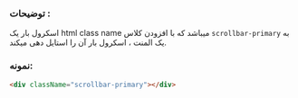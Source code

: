 

<Meta title="COMPONENTS/Atoms/Scrollbar/Docs" />





### توضیحات :

اسکرول بار یک html class name میباشد که با افزودن کلاس ‍`scrollbar-primary` به یک المنت ، اسکرول بار آن را استایل دهی میکند.

### نمونه:
```html
<div className="scrollbar-primary"></div>
```

